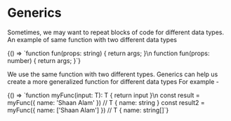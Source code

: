 
# Generics

Sometimes, we may want to repeat blocks of code for different data types.
An example of same function with two different data types

<CodeSnippet language="ts">
{() => `function fun(props: string) {
  return args;
}\n
function fun(props: number) {
  return args;
}`}

</CodeSnippet>

We use the same function with two different types. Generics can help us create a more generalized function for different data types
For example -

<CodeSnippet language="ts">
{() => `function myFunc<T>(input: T): T {
  return input
}\n
const result = myFunc({ name: 'Shaan Alam' }) // T { name: string }
const result2 = myFunc({ name: ['Shaan Alam'] }) // T { name: string[]`}
</CodeSnippet>